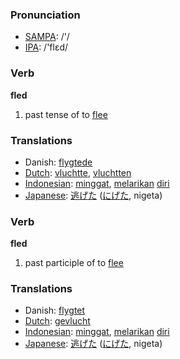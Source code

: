 === Pronunciation ===
*[[w:SAMPA|SAMPA]]: /'/
*[[w:IPA|IPA]]: /'flεd/

=== Verb ===

'''fled'''

# past tense of to [[flee]]

=== Translations ===
*Danish: [[flygtede]]
*[[Dutch]]: [[vluchtte]], [[vluchtten]]
*[[Indonesian]]: [[minggat]], [[lari|melarikan]] [[diri]]
*[[Japanese]]: [[逃げた]] ([[にげた]], nigeta)

=== Verb ===

'''fled'''

# past participle of to [[flee]]

=== Translations ===
*Danish: [[flygtet]]
*[[Dutch]]: [[gevlucht]]
*[[Indonesian]]: [[minggat]], [[lari|melarikan]] [[diri]]
*[[Japanese]]: [[逃げた]] ([[にげた]], nigeta)